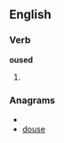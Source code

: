 
==English==

===Verb===
'''oused'''

# {{past of|[[ouse]]}}

===Anagrams===
* {{alphagram|deosu}}
* [[douse#English|douse]]